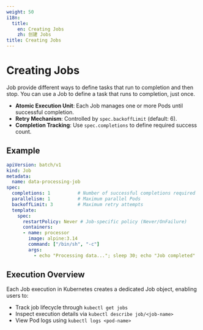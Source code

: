 ```yaml
---
weight: 50
i18n:
  title:
    en: Creating Jobs
    zh: 创建 Jobs
title: Creating Jobs
---
```


# Creating Jobs

Job provide different ways to define tasks that run to completion and then stop. You can use a Job to define a task that runs to completion, just once.

- **Atomic Execution Unit**: Each Job manages one or more Pods until successful completion.
- **Retry Mechanism**: Controlled by `spec.backoffLimit` (default: 6).
- **Completion Tracking**: Use `spec.completions` to define required success count.

## Example

```yaml
apiVersion: batch/v1
kind: Job
metadata:
  name: data-processing-job
spec:
  completions: 1          # Number of successful completions required
  parallelism: 1          # Maximum parallel Pods
  backoffLimit: 3         # Maximum retry attempts
  template:
    spec:
      restartPolicy: Never # Job-specific policy (Never/OnFailure)
      containers:
      - name: processor
        image: alpine:3.14
        command: ["/bin/sh", "-c"]
        args:
          - echo "Processing data..."; sleep 30; echo "Job completed"
```

## Execution Overview
Each Job execution in Kubernetes creates a dedicated Job object, enabling users to:
- Track job lifecycle through `kubectl get jobs`
- Inspect execution details via `kubectl describe job/<job-name>`
- View Pod logs using `kubectl logs <pod-name>`